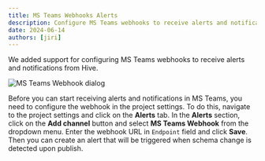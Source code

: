 ```yaml
---
title: MS Teams Webhooks Alerts
description: Configure MS Teams webhooks to receive alerts and notifications from Hive.
date: 2024-06-14
authors: [jiri]
---
```


We added support for configuring MS Teams webhooks to receive alerts and notifications from Hive.

![MS Teams Webhook dialog](/changelog/2024-06-14-ms-teams-webhooks-alerts/project-msteams-alert.png)

Before you can start receiving alerts and notifications in MS Teams, you need to configure the
webhook in the project settings. To do this, navigate to the project settings and click on the
**Alerts** tab. In the **Alerts** section, click on the **Add channel** button and select **MS Teams
Webhook** from the dropdown menu. Enter the webhook URL in `Endpoint` field and click **Save**. Then
you can create an alert that will be triggered when schema change is detected upon publish.
